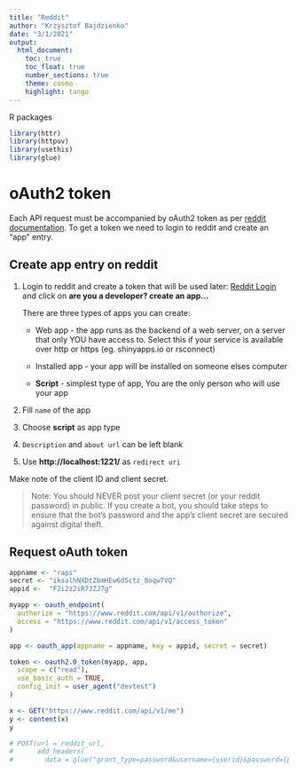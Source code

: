 ```yaml
---
title: "Reddit"
author: "Krzysztof Bajdzienko"
date: "3/1/2021"
output: 
  html_document:
    toc: true
    toc_float: true
    number_sections: true
    theme: cosmo
    highlight: tango
---
```


R packages
```r
library(httr)
library(httpuv)
library(usethis)
library(glue)
```


# oAuth2 token

Each API request must be accompanied by oAuth2 token as per [reddit documentation](https://github.com/reddit-archive/reddit/wiki/API).
To get a token we need to login to reddit and create an "app" entry. 

## Create app entry on reddit

1. Login to reddit and create a token that will be used later:
[Reddit Login](https://www.reddit.com/login/?dest=https%3A%2F%2Fwww.reddit.com%2Fprefs%2Fapps) and click on **are you a developer? create an app...**

    There are three types of apps you can create:

   * Web app - the app runs as the backend of a web server, on a server that only YOU have access to. Select this if your service is available over http or https (eg. shinyapps.io or rsconnect)

   * Installed app - your app will be installed on someone elses computer
   * **Script** - simplest type of app, You are the only person who will use your app

2. Fill `name` of the app
3. Choose **script** as app type
4. `Description` and `about url` can be left blank
5. Use **http://localhost:1221/** as `redirect uri`


Make note of the client ID and client secret.

> Note: You should NEVER post your client secret (or your reddit password) in public. If you create a bot, you should take steps to ensure that the bot's password and the app's client secret are secured against digital theft. 

## Request oAuth token


```r
appname <- "rapi"
secret <- "iksalhNXDtZbmHEw6dSctz_8oqw7VQ"
appid <-  "F2i2z2iR7JZJ7g"

myapp <- oauth_endpoint(
  authorize = "https://www.reddit.com/api/v1/authorize",
  access = "https://www.reddit.com/api/v1/access_token"
)

app <- oauth_app(appname = appname, key = appid, secret = secret)

token <- oauth2.0_token(myapp, app,
  scope = c("read"),
  use_basic_auth = TRUE,
  config_init = user_agent("devtest")
)

x <- GET("https://www.reddit.com/api/v1/me")
y <- content(x)
y

# POST(url = reddit_url,
#      add_headers(
#        data = glue("grant_type=password&username={userid}&password={pwd}")))

```




